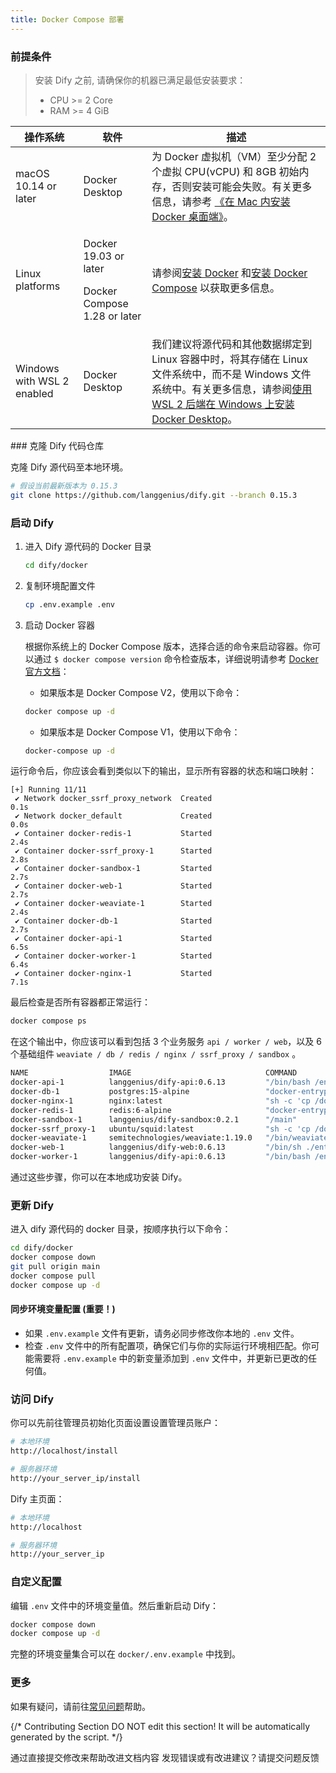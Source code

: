```yaml
---
title: Docker Compose 部署
---
```


### 前提条件

> 安装 Dify 之前, 请确保你的机器已满足最低安装要求：
>
> * CPU >= 2 Core
> * RAM >= 4 GiB

<table>
  <thead>
    <tr>
      <th>操作系统</th>
      <th>软件</th>
      <th>描述</th>
    </tr>
  </thead>
  <tbody>
    <tr>
      <td>macOS 10.14 or later</td>
      <td>Docker Desktop</td>
      <td>为 Docker 虚拟机（VM）至少分配 2 个虚拟 CPU(vCPU) 和 8GB 初始内存，否则安装可能会失败。有关更多信息，请参考 <a href="https://docs.docker.com/desktop/install/mac-install/">《在 Mac 内安装 Docker 桌面端》</a>。</td>
    </tr>
    <tr>
      <td>Linux platforms</td>
      <td>
        <p>Docker 19.03 or later</p>
        <p>Docker Compose 1.28 or later</p>
      </td>
      <td>请参阅<a href="https://docs.docker.com/engine/install/">安装 Docker</a> 和<a href="https://docs.docker.com/compose/install/">安装 Docker Compose</a> 以获取更多信息。</td>
    </tr>
    <tr>
      <td>Windows with WSL 2 enabled</td>
      <td>
        <p>Docker Desktop</p>
        <p></p>
      </td>
      <td>我们建议将源代码和其他数据绑定到 Linux 容器中时，将其存储在 Linux 文件系统中，而不是 Windows 文件系统中。有关更多信息，请参阅<a href="https://docs.docker.com/desktop/windows/install/#wsl-2-backend">使用 WSL 2 后端在 Windows 上安装 Docker Desktop</a>。</td>
    </tr>
  </tbody>
</table>
### 克隆 Dify 代码仓库

克隆 Dify 源代码至本地环境。

```bash
# 假设当前最新版本为 0.15.3
git clone https://github.com/langgenius/dify.git --branch 0.15.3
```

### 启动 Dify

1.  进入 Dify 源代码的 Docker 目录

    ```bash
    cd dify/docker
    ```
2.  复制环境配置文件

    ```bash
    cp .env.example .env
    ```
3.  启动 Docker 容器

    根据你系统上的 Docker Compose 版本，选择合适的命令来启动容器。你可以通过 `$ docker compose version` 命令检查版本，详细说明请参考 [Docker 官方文档](https://docs.docker.com/compose/#compose-v2-and-the-new-docker-compose-command)：

    * 如果版本是 Docker Compose V2，使用以下命令：

    ```bash
    docker compose up -d
    ```

    * 如果版本是 Docker Compose V1，使用以下命令：

    ```bash
    docker-compose up -d
    ```

运行命令后，你应该会看到类似以下的输出，显示所有容器的状态和端口映射：

```Shell
[+] Running 11/11
 ✔ Network docker_ssrf_proxy_network  Created                                                                 0.1s 
 ✔ Network docker_default             Created                                                                 0.0s 
 ✔ Container docker-redis-1           Started                                                                 2.4s 
 ✔ Container docker-ssrf_proxy-1      Started                                                                 2.8s 
 ✔ Container docker-sandbox-1         Started                                                                 2.7s 
 ✔ Container docker-web-1             Started                                                                 2.7s 
 ✔ Container docker-weaviate-1        Started                                                                 2.4s 
 ✔ Container docker-db-1              Started                                                                 2.7s 
 ✔ Container docker-api-1             Started                                                                 6.5s 
 ✔ Container docker-worker-1          Started                                                                 6.4s 
 ✔ Container docker-nginx-1           Started                                                                 7.1s
```

最后检查是否所有容器都正常运行：

```bash
docker compose ps
```

在这个输出中，你应该可以看到包括 3 个业务服务 `api / worker / web`，以及 6 个基础组件 `weaviate / db / redis / nginx / ssrf_proxy / sandbox` 。

```bash
NAME                  IMAGE                              COMMAND                   SERVICE      CREATED              STATUS                        PORTS
docker-api-1          langgenius/dify-api:0.6.13         "/bin/bash /entrypoi…"   api          About a minute ago   Up About a minute             5001/tcp
docker-db-1           postgres:15-alpine                 "docker-entrypoint.s…"   db           About a minute ago   Up About a minute (healthy)   5432/tcp
docker-nginx-1        nginx:latest                       "sh -c 'cp /docker-e…"   nginx        About a minute ago   Up About a minute             0.0.0.0:80->80/tcp, :::80->80/tcp, 0.0.0.0:443->443/tcp, :::443->443/tcp
docker-redis-1        redis:6-alpine                     "docker-entrypoint.s…"   redis        About a minute ago   Up About a minute (healthy)   6379/tcp
docker-sandbox-1      langgenius/dify-sandbox:0.2.1      "/main"                   sandbox      About a minute ago   Up About a minute             
docker-ssrf_proxy-1   ubuntu/squid:latest                "sh -c 'cp /docker-e…"   ssrf_proxy   About a minute ago   Up About a minute             3128/tcp
docker-weaviate-1     semitechnologies/weaviate:1.19.0   "/bin/weaviate --hos…"   weaviate     About a minute ago   Up About a minute             
docker-web-1          langgenius/dify-web:0.6.13         "/bin/sh ./entrypoin…"   web          About a minute ago   Up About a minute             3000/tcp
docker-worker-1       langgenius/dify-api:0.6.13         "/bin/bash /entrypoi…"   worker       About a minute ago   Up About a minute             5001/tcp
```

通过这些步骤，你可以在本地成功安装 Dify。

### 更新 Dify

进入 dify 源代码的 docker 目录，按顺序执行以下命令：

```bash
cd dify/docker
docker compose down
git pull origin main
docker compose pull
docker compose up -d
```

#### 同步环境变量配置 (重要！)

* 如果 `.env.example` 文件有更新，请务必同步修改你本地的 `.env` 文件。
* 检查 `.env` 文件中的所有配置项，确保它们与你的实际运行环境相匹配。你可能需要将 `.env.example` 中的新变量添加到 `.env` 文件中，并更新已更改的任何值。

### 访问 Dify

你可以先前往管理员初始化页面设置设置管理员账户：

```bash
# 本地环境
http://localhost/install

# 服务器环境
http://your_server_ip/install
```

Dify 主页面：

```bash
# 本地环境
http://localhost

# 服务器环境
http://your_server_ip
```

### 自定义配置

编辑 `.env` 文件中的环境变量值。然后重新启动 Dify：

```bash
docker compose down
docker compose up -d
```

完整的环境变量集合可以在 `docker/.env.example` 中找到。

### 更多

如果有疑问，请前往[常见问题](faq)帮助。

{/*
Contributing Section
DO NOT edit this section!
It will be automatically generated by the script.
*/}

<CardGroup cols="2">
    <Card
        title="编辑此页面"
        icon="pen-to-square"
        href="https://github.com/langgenius/dify-docs-mintlify/edit/main/zh-hans/getting-started/install-self-hosted/docker-compose.mdx"
    >
        通过直接提交修改来帮助改进文档内容
    </Card>
    <Card
        title="提交问题"
        icon="github"
        href="https://github.com/langgenius/dify-docs-mintlify/issues/new?title=文档问题%3A%20r-comp&body=%23%23%20问题描述%0A%3C%21--%20请简要描述您发现的问题%20--%3E%0A%0A%23%23%20页面链接%0Ahttps%3A%2F%2Fgithub.com%2Flanggenius%2Fdify-docs-mintlify%2Fblob%2Fmain%2Fzh-hans/getting-started/install-self-hosted%2Fdocker-compose.mdx%0A%0A%23%23%20建议修改%0A%3C%21--%20如果有具体的修改建议，请在此说明%20--%3E%0A%0A%3C%21--%20感谢您对文档质量的关注！%20--%3E"
    >
        发现错误或有改进建议？请提交问题反馈
    </Card>
</CardGroup>
